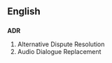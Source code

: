 ==English==
==={{initialism}}===
'''ADR'''

#Alternative Dispute Resolution
#Audio Dialogue Replacement